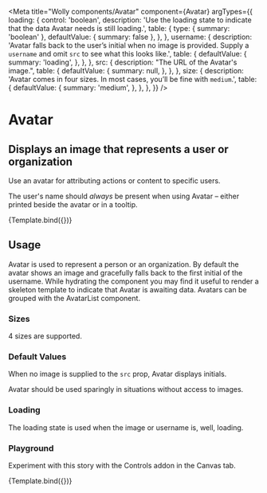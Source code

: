 

<Meta
  title="Wolly components/Avatar"
  component={Avatar}
  argTypes={{
    loading: {
      control: 'boolean',
      description:
        'Use the loading state to indicate that the data Avatar needs is still loading.',
      table: {
        type: { summary: 'boolean' },
        defaultValue: { summary: false },
      },
    },
    username: {
      description:
        'Avatar falls back to the user’s initial when no image is provided. Supply a `username` and omit `src` to see what this looks like.',
      table: {
        defaultValue: {
          summary: 'loading',
        },
      },
    },
    src: {
      description: "The URL of the Avatar's image.",
      table: {
        defaultValue: {
          summary: null,
        },
      },
    },
    size: {
      description:
        'Avatar comes in four sizes. In most cases, you’ll be fine with `medium`.',
      table: {
        defaultValue: {
          summary: 'medium',
        },
      },
    },
  }}
/>

# Avatar

## Displays an image that represents a user or organization

Use an avatar for attributing actions or content to specific users.

The user's name should _always_ be present when using Avatar – either printed beside the avatar or in a tooltip.


<Canvas>
  <Story
    name="standard"
    args={{
      size: 'large',
      username: 'Tom Coleman',
      src: 'https://avatars2.githubusercontent.com/u/132554',
    }}
  >
    {Template.bind({})}
  </Story>
</Canvas>

<ArgsTable story="standard" />

## Usage

Avatar is used to represent a person or an organization. By default the avatar shows an image and gracefully falls back to the first initial of the username. While hydrating the component you may find it useful to render a skeleton template to indicate that Avatar is awaiting data. Avatars can be grouped with the AvatarList component.

### Sizes

4 sizes are supported.

<Story name="sizes">
  <div>
    <Avatar
      size="large"
      username="Tom Coleman"
      src="https://avatars2.githubusercontent.com/u/132554"
    />
    <Avatar
      size="medium"
      username="Tom Coleman"
      src="https://avatars2.githubusercontent.com/u/132554"
    />
    <Avatar
      size="small"
      username="Tom Coleman"
      src="https://avatars2.githubusercontent.com/u/132554"
    />
    <Avatar
      size="tiny"
      username="Tom Coleman"
      src="https://avatars2.githubusercontent.com/u/132554"
    />
  </div>
</Story>

### Default Values

When no image is supplied to the `src` prop, Avatar displays initials.

Avatar should be used sparingly in situations without access to images.

<Story name="initials">
  <div>
    <Avatar username="Tom Coleman" />
    <Avatar username="Dominic Nguyen" />
    <Avatar username="Kyle Suss" />
    <Avatar username="Michael Shilman" />
  </div>
</Story>

### Loading

The loading state is used when the image or username is, well, loading.

<Story name="loading">
  <div>
    <Avatar size="large" loading />
    <Avatar size="medium" loading />
    <Avatar size="small" loading />
    <Avatar size="tiny" loading />
  </div>
</Story>

### Playground

Experiment with this story with the Controls addon in the Canvas tab.

<Canvas>
  <Story
    name="controls"
    args={{
      loading: false,
      size: 'tiny',
      username: 'Dominic Nguyen',
      src: 'https://avatars2.githubusercontent.com/u/263385',
    }}
  >
    {Template.bind({})}
  </Story>
</Canvas>
